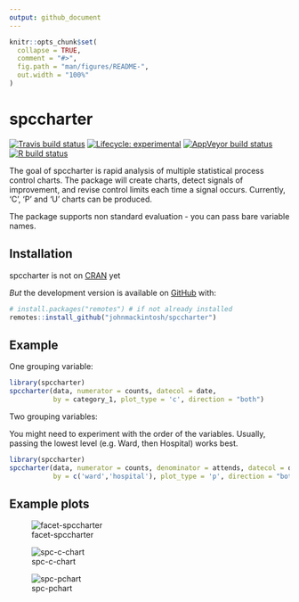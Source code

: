 ```yaml
---
output: github_document
---
```


<!-- README.md is generated from README.Rmd. Please edit that file -->

```r
knitr::opts_chunk$set(
  collapse = TRUE,
  comment = "#>",
  fig.path = "man/figures/README-",
  out.width = "100%"
)
```

# spccharter

<!-- badges: start -->
[![Travis build status](https://travis-ci.com/johnmackintosh/spccharter.svg?branch=master)](https://travis-ci.com/johnmackintosh/spccharter)
[![Lifecycle: experimental](https://img.shields.io/badge/lifecycle-experimental-orange.svg)](https://www.tidyverse.org/lifecycle/#experimental)
[![AppVeyor build status](https://ci.appveyor.com/api/projects/status/github/johnmackintosh/spccharter?branch=master&svg=true)](https://ci.appveyor.com/project/johnmackintosh/spccharter)
[![R build status](https://github.com/johnmackintosh/spccharter/workflows/R-CMD-check/badge.svg)](https://github.com/johnmackintosh/spccharter/actions)
<!-- badges: end -->

The goal of spccharter is rapid analysis of multiple statistical process control charts.
The package will create charts, detect signals of improvement, and revise control limits each time a signal occurs.
Currently, 'C', 'P' and 'U' charts can be produced. 

The package supports non standard evaluation - you can pass bare variable names.


## Installation

spccharter is not on [CRAN](https://CRAN.R-project.org) yet

*But* the development version is available on [GitHub](https://github.com/) with:

``` r
# install.packages("remotes") # if not already installed
remotes::install_github("johnmackintosh/spccharter")
```
## Example

One grouping variable:

```r
library(spccharter)
spccharter(data, numerator = counts, datecol = date, 
           by = category_1, plot_type = 'c', direction = "both")
```

Two grouping variables:  

You might need to experiment with the order of the variables.
Usually, passing the lowest level (e.g. Ward, then Hospital) works best. 

```r
library(spccharter)
spccharter(data, numerator = counts, denominator = attends, datecol = date, 
           by = c('ward','hospital'), plot_type = 'p', direction = "both")
```


## Example plots  

![facet-spccharter](https://user-images.githubusercontent.com/3278367/84841170-7a516300-b039-11ea-90fb-9a373ac8bc26.PNG)

![spc-c-chart](https://user-images.githubusercontent.com/3278367/84840888-b932e900-b038-11ea-87d0-2e32e99bcdd1.png)

![spc-pchart](https://user-images.githubusercontent.com/3278367/84840901-c3ed7e00-b038-11ea-9377-b7a564433af0.png)

